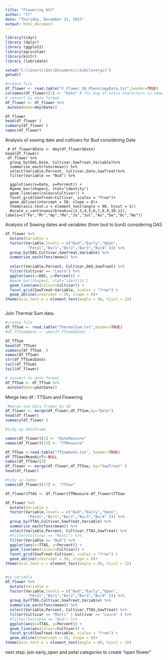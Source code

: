 ```yaml
---
title: "Flowering 6CV"
author: "CT"
date: "Thursday, December 31, 2015"
output: html_document
---
```


```r
library(tidyr)
library (dplyr)
library (ggplot2)
library(agricolae)
library(knitr)
library (lubridate)

```



```r
setwd("C:\\Users\\Ed\\Documents\\Subclovergit")
getwd()

#create file
df_flower <- read.table("F_Flower_SB_PhenologyData.txt",header=TRUE)
colnames(df_flower)[1] <- "Date" # fix bug of extra characters in name
# convert to date format
df_flower <- df_flower %>%
 mutate(Date=dmy(Date))

df_flower 
head(df_flower )
summary(df_flower )
names(df_flower)


```

Analysis of sowing date and cultivars for Bud considering Date 

```rGraphBoxPlotBud

 # df_flower$Date <- dmy(df_flower$Date) 
head(df_flower)
 df_flower %>%
  group_by(DAS,Date, Cultivar,SowTreat,Variable)%>%
  summarise_each(funs(mean)) %>%
  select(Variable,Percent, Cultivar,Date,SowTreat)%>%
  filter(Variable == "Bud") %>%
  
  ggplot(aes(x=Date, y=Percent)) + 
  #geom_bar(shape=1, stat="identity")
  geom_line(aes(colour=Cultivar)) +
  facet_grid(SowTreat~Cultivar, scales = "free")+
  geom_abline(intercept = 50, slope = 0)+
  theme(axis.text.x = element_text(angle = 90, hjust = 1))
  #scale_x_continuous(breaks=c(2,3,4,5,6,7,8,9,10,11), labels=c("Fe","Mr","Ap","Ma","Ju","Jul","Au","Se","Oc","No"))
```


Analysis of Sowing dates and variables (from bud to bur4) considering DAS 

```r
df_flower %>%
  mutate(Variable = 
  factor(Variable,levels = c("Bud","Early","Open",
          "Petal","Bur1","Bur2","Bur3","Bur4" ))) %>%
  group_by(DAS,Cultivar,SowTreat,Variable) %>%
  summarise_each(funs(mean)) %>%
  
  select(Variable,Percent, Cultivar,DAS,SowTreat) %>%
  filter(Cultivar == "Leura") %>%
  ggplot(aes(x=DAS, y=Percent)) + 
  #geom_bar(shape=1, stat="identity")
  geom_line(aes(colour=Cultivar)) +
  facet_grid(SowTreat~Variable, scales = "free") +
  geom_abline(intercept = 50, slope = 0)+
theme(axis.text.x = element_text(angle = 90, hjust = 1))



```

Join Thermal Sum data.


```r


#create file
df_TTSum <- read.table("ThermalSum.txt",header=TRUE)
#df_TTSum$Date <- ymd(df_TTSum$Date)

df_TTSum 
head(df_TTSum)
summary(df_TTSum  )
names(df_TTSum)
str(df_TTSum$Date)
tail(df_TTSum)
tail(df_flower)

# convert to date format
df_TTSum <- df_TTSum %>%
 mutate(Date=ymd(Date))

```

Merge two df : TTSum and Flowering 
```r

 #merge two data frames by ID
df_flower <- merge(df_flower,df_TTSum,by="Date")
head(df_flower)
summary(df_flower )

#tidy up dataframe

names(df_flower)[1] <- "DateMeasure"
names(df_flower)[15] <- "TTMeasure"
```



```r

df_TTSow <-read.table("TTSowDate.txt", header=TRUE)
df_TTSow$MeanAirT<-NULL
names(df_TTSow)[3]
df_flower <- merge(df_flower,df_TTSow, by="SowTreat" )
head(df_flower)

#tidy up names
names(df_flower)[17] <- "TTSow"

```


```r

df_flower$TTAS <- df_flower$TTMeasure-df_flower$TTSow

df_flower %>%
  mutate(Variable = 
  factor(Variable,levels = c("Bud","Early","Open",
          "Petal","Bur1","Bur2","Bur3","Bur4" ))) %>%
  group_by(TTAS,Cultivar,SowTreat,Variable) %>%
  summarise_each(funs(mean)) %>%
  select(Variable,Percent, Cultivar,TTAS,SowTreat) %>%
  #filter(Cultivar == "Monti") %>%
  filter(Variable == "Bud") %>%
  ggplot(aes(x=TTAS, y=Percent)) + 
  geom_line(aes(colour=Cultivar)) +
  facet_grid(SowTreat~Cultivar, scales = "free") +
  geom_abline(intercept = 50, slope = 0)+
theme(axis.text.x = element_text(angle = 60, hjust = 1))


#by variable 
df_flower %>%
  mutate(Variable = 
  factor(Variable,levels = c("Bud","Early","Open",
          "Petal","Bur1","Bur2","Bur3","Bur4" ))) %>%
  group_by(TTAS,Cultivar,SowTreat,Variable) %>%
  summarise_each(funs(mean)) %>%
  select(Variable,Percent, Cultivar,TTAS,SowTreat) %>%
  filter(Cultivar == "Monti" | Cultivar == "Leura" ) %>%
  #filter(Variable == "Bud") %>%
  ggplot(aes(x=TTAS, y=Percent)) + 
  geom_line(aes(colour=Cultivar)) +
  facet_grid(SowTreat~Variable, scales = "free") +
  geom_abline(intercept = 50, slope = 0)+
theme(axis.text.x = element_text(angle = 60, hjust = 1))
```


next step: join early_open and petal categories to create "open flower" 

```r

```




